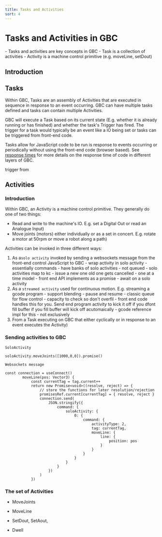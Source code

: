 ```yaml
---
title: Tasks and Activities
sort: 4
---
```


# Tasks and Activities in GBC

<Tldr>
    - Tasks and activities are key concepts in GBC
    - Task is a collection of activities
    - Activity is a machine control primitive (e.g. moveLine, setDout)
</Tldr>

## Introduction



## Tasks

Within GBC, Tasks are an assembly of Activities that are executed in sequence in response to an event occurring. GBC can have multiple tasks defined and tasks can contain multiple Activities.

GBC will execute a Task based on its current state (E.g. whether it is already running or has finished) and whether the task's Trigger has fired. The trigger for a task would typically be an event like a IO being set or tasks can be triggered from front-end code.

Tasks allow for JavaScript code to be run is response to events occurring or periodically without using the front-end code (browser based). See [response times](response_times.md) for more details on the response time of code in different layers of GBC. 



trigger from 

## Activities

### Introduction

Within GBC, an Activity is a machine control primitive. They generally do one of two things:

* Read and write to the machine's IO. E.g. set a Digital Out or read an Analogue Input)
* Move joints (motors) either individually or as a set in concert. E.g. rotate a motor at 50rpm or move a robot along a path)


Activities can be invoked in three different ways:

1. As a`solo activity` invoked by sending a websockets message from the front-end control JavaScript to GBC - wrap activity in solo activity - essentially commands - have banks of solo activities - not queued - solo activities map to kc - issue a new one old one gets cancelled - one at a time model - front end API implements as a promise - await on a solo activity
2. As a `streamed activity` used for continuous motion. E.g. streaming a gcode program - support blending - pause and resume - classic queue for flow control - capacity to check so don't overfil - front end code handles this for you. Send end program activity to kick it off if you dfont fill buffer  if you fill buffer will kick off acutomaically - gcode reference impl for this - not exclusively
3. From a Task executing on GBC that either cyclically or in response to an event executes the Activity)


### Sending activities to GBC

`SoloActivity`
```tsx
soloActivity.moveJoints([1000,0,0]).promise()
```

`Websockets message`

```tsx
const connection = useConnect()
        moveLine(pos: Vector3) {
            const currentTag = tag.current++
            return new Promise<void>((resolve, reject) => {
                // store the functions for later resolution/rejection
                promisesRef.current[currentTag] = { resolve, reject }
                connection.send(
                    JSON.stringify({
                        command: {
                            soloActivity: {
                                0: {
                                    command: {
                                        activityType: 2,
                                        tag: currentTag,
                                        moveLine: {
                                            line: {
                                                position: pos
                                            }
                                        }
                                    }
                                }
                            }
                        }
                    })
                )
            })

```




### The set of Activities

* MoveJoints
* MoveLine

* SetDout, SetAout, 
* Dwell

